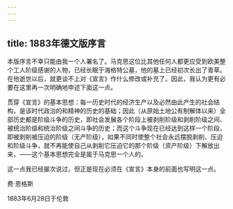 ```yaml
---
---
---
```

title: 1883年德文版序言
---

本版序言不幸只能由我一个人署名了。马克思这位比其他任何人都更应受到欧美整个工人阶级感谢的人物，已经长眠于海格特公墓，他的墓上已经初次长出了青草。在他逝世以后，就更谈不上对《宣言》作什么修改或补充了。因此，我认为更有必要在这里再一次明确地申述下面这一点。

贯穿《宣言》的基本思想：每一历史时代的经济生产以及必然由此产生的社会结构，是该时代政治的和精神的历史的基础；因此（从原始土地公有制解体以来）全部历史都是阶级斗争的历史，即社会发展各个阶段上被剥削阶级和剥削阶级之间、被统治阶级和统治阶级之间斗争的历史；而这个斗争现在已经达到这样一个阶段，即被剥削被压迫的阶级（无产阶级），如果不同时使整个社会永远摆脱剥削、压迫和阶级斗争，就不再能使自己从剥削它压迫它的那个阶级（资产阶级）下解放出来，——这个基本思想完全是属于马克思一个人的。

这一点我已经屡次说过，但正是现在必须在《宣言》本身的前面也写明这一点。

费·恩格斯

1883年6月28日于伦敦